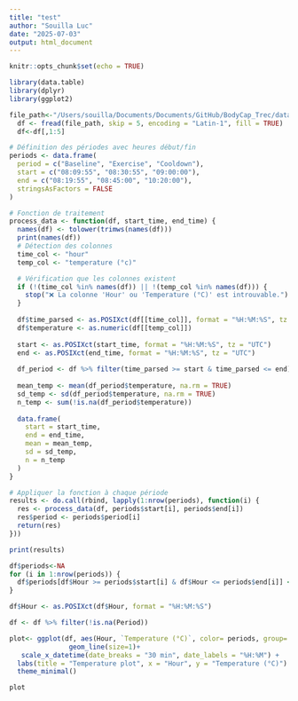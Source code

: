 ```yaml
---
title: "test"
author: "Souilla Luc"
date: "2025-07-03"
output: html_document
---
```


```r
knitr::opts_chunk$set(echo = TRUE)
```

```r
library(data.table)
library(dplyr)
library(ggplot2)

file_path<-"/Users/souilla/Documents/Documents/GitHub/BodyCap_Trec/data/Visite1NeutrteP004_TREC.csv"
  df <- fread(file_path, skip = 5, encoding = "Latin-1", fill = TRUE)
  df<-df[,1:5]
```

```r
# Définition des périodes avec heures début/fin
periods <- data.frame(
  period = c("Baseline", "Exercise", "Cooldown"),
  start = c("08:09:55", "08:30:55", "09:00:00"),
  end = c("08:19:55", "08:45:00", "10:20:00"),
  stringsAsFactors = FALSE
)

```

``` r
# Fonction de traitement
process_data <- function(df, start_time, end_time) {
  names(df) <- tolower(trimws(names(df)))
  print(names(df))
  # Détection des colonnes
  time_col <- "hour"
  temp_col <- "temperature (°c)"

  # Vérification que les colonnes existent
  if (!(time_col %in% names(df)) || !(temp_col %in% names(df))) {
    stop("❌ La colonne 'Hour' ou 'Temperature (°C)' est introuvable.")
  }
  
  df$time_parsed <- as.POSIXct(df[[time_col]], format = "%H:%M:%S", tz = "UTC")
  df$temperature <- as.numeric(df[[temp_col]])
  
  start <- as.POSIXct(start_time, format = "%H:%M:%S", tz = "UTC")
  end <- as.POSIXct(end_time, format = "%H:%M:%S", tz = "UTC")
  
  df_period <- df %>% filter(time_parsed >= start & time_parsed <= end)
  
  mean_temp <- mean(df_period$temperature, na.rm = TRUE)
  sd_temp <- sd(df_period$temperature, na.rm = TRUE)
  n_temp <- sum(!is.na(df_period$temperature))
  
  data.frame(
    start = start_time,
    end = end_time,
    mean = mean_temp,
    sd = sd_temp,
    n = n_temp
  )
}

# Appliquer la fonction à chaque période
results <- do.call(rbind, lapply(1:nrow(periods), function(i) {
  res <- process_data(df, periods$start[i], periods$end[i])
  res$period <- periods$period[i]
  return(res)
}))

print(results)

```

```r
df$periods<-NA
for (i in 1:nrow(periods)) {
  df$periods[df$Hour >= periods$start[i] & df$Hour <= periods$end[i]] <- periods$period[i]
}

df$Hour <- as.POSIXct(df$Hour, format = "%H:%M:%S")
```

```r
df <- df %>% filter(!is.na(Period))

plot<- ggplot(df, aes(Hour, `Temperature (°C)`, color= periods, group= periods)) +
               geom_line(size=1)+
   scale_x_datetime(date_breaks = "30 min", date_labels = "%H:%M") +
  labs(title = "Temperature plot", x = "Hour", y = "Temperature (°C)") +
  theme_minimal()

plot
``` 





